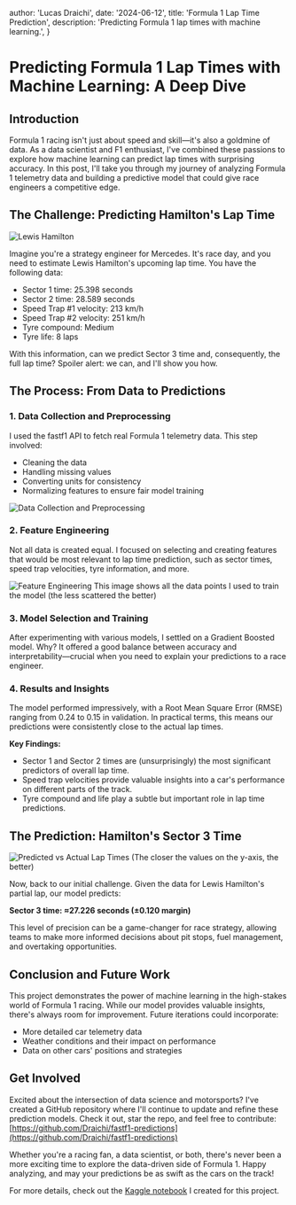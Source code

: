 
  author: 'Lucas Draichi',
  date: '2024-06-12',
  title: 'Formula 1 Lap Time Prediction',
  description: 'Predicting Formula 1 lap times with machine learning.',
}


# Predicting Formula 1 Lap Times with Machine Learning: A Deep Dive

## Introduction

Formula 1 racing isn't just about speed and skill—it's also a goldmine of data. As a data scientist and F1 enthusiast, I've combined these passions to explore how machine learning can predict lap times with surprising accuracy. In this post, I'll take you through my journey of analyzing Formula 1 telemetry data and building a predictive model that could give race engineers a competitive edge.

## The Challenge: Predicting Hamilton's Lap Time

![Lewis Hamilton](/articles/formula-1-time-prediction/hamilton-time.png)

Imagine you're a strategy engineer for Mercedes. It's race day, and you need to estimate Lewis Hamilton's upcoming lap time. You have the following data:

- Sector 1 time: 25.398 seconds
- Sector 2 time: 28.589 seconds
- Speed Trap #1 velocity: 213 km/h
- Speed Trap #2 velocity: 251 km/h
- Tyre compound: Medium
- Tyre life: 8 laps

With this information, can we predict Sector 3 time and, consequently, the full lap time? Spoiler alert: we can, and I'll show you how.

## The Process: From Data to Predictions

### 1. Data Collection and Preprocessing

I used the fastf1 API to fetch real Formula 1 telemetry data. This step involved:

- Cleaning the data
- Handling missing values
- Converting units for consistency
- Normalizing features to ensure fair model training

![Data Collection and Preprocessing](/articles/formula-1-time-prediction/data-collection.png)

### 2. Feature Engineering

Not all data is created equal. I focused on selecting and creating features that would be most relevant to lap time prediction, such as sector times, speed trap velocities, tyre information, and more.

![Feature Engineering](/articles/formula-1-time-prediction/feature-engineering.png)
This image shows all the data points I used to train the model (the less scattered the better)

### 3. Model Selection and Training

After experimenting with various models, I settled on a Gradient Boosted model. Why? It offered a good balance between accuracy and interpretability—crucial when you need to explain your predictions to a race engineer.

### 4. Results and Insights

The model performed impressively, with a Root Mean Square Error (RMSE) ranging from 0.24 to 0.15 in validation. In practical terms, this means our predictions were consistently close to the actual lap times.

**Key Findings:**

- Sector 1 and Sector 2 times are (unsurprisingly) the most significant predictors of overall lap time.
- Speed trap velocities provide valuable insights into a car's performance on different parts of the track.
- Tyre compound and life play a subtle but important role in lap time predictions.

## The Prediction: Hamilton's Sector 3 Time

![Predicted vs Actual Lap Times](/articles/formula-1-time-prediction/predicted_data.png)
(The closer the values on the y-axis, the better)

Now, back to our initial challenge. Given the data for Lewis Hamilton's partial lap, our model predicts:

**Sector 3 time: ≈27.226 seconds (±0.120 margin)**

This level of precision can be a game-changer for race strategy, allowing teams to make more informed decisions about pit stops, fuel management, and overtaking opportunities.

## Conclusion and Future Work

This project demonstrates the power of machine learning in the high-stakes world of Formula 1 racing. While our model provides valuable insights, there's always room for improvement. Future iterations could incorporate:

- More detailed car telemetry data
- Weather conditions and their impact on performance
- Data on other cars' positions and strategies

## Get Involved

Excited about the intersection of data science and motorsports? I've created a GitHub repository where I'll continue to update and refine these prediction models. Check it out, star the repo, and feel free to contribute: [https://github.com/Draichi/fastf1-predictions](https://github.com/Draichi/fastf1-predictions)

Whether you're a racing fan, a data scientist, or both, there's never been a more exciting time to explore the data-driven side of Formula 1. Happy analyzing, and may your predictions be as swift as the cars on the track!

For more details, check out the [Kaggle notebook](https://www.kaggle.com/code/lucasdraichi/hamilton-lap-time-prediction) I created for this project.
